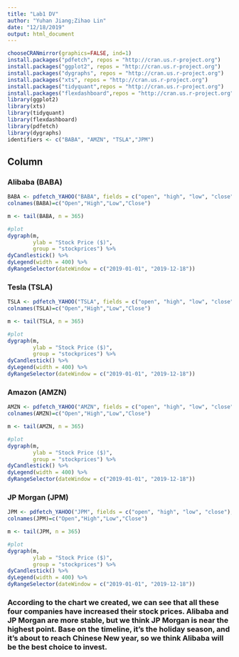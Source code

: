 ```yaml
---
title: "Lab1 DV"
author: "Yuhan Jiang;Zihao Lin"
date: "12/18/2019"
output: html_document
---
```



```r
chooseCRANmirror(graphics=FALSE, ind=1)
install.packages("pdfetch", repos = "http://cran.us.r-project.org")
install.packages("ggplot2", repos = "http://cran.us.r-project.org")
install.packages("dygraphs", repos = "http://cran.us.r-project.org")
install.packages("xts", repos = "http://cran.us.r-project.org")
install.packages("tidyquant",repos = "http://cran.us.r-project.org")
install.packages("flexdashboard",repos = "http://cran.us.r-project.org")
library(ggplot2)
library(xts)
library(tidyquant)
library(flexdashboard)
library(pdfetch)
library(dygraphs)
identifiers <- c("BABA", "AMZN", "TSLA","JPM")
```

Column {.tabset data-height=550}
-----------------------------------------------------------------------

### Alibaba (BABA)

```r
BABA <- pdfetch_YAHOO("BABA", fields = c("open", "high", "low", "close"), from = as.Date("2019-01-01"),interval = "1d")
colnames(BABA)=c("Open","High","Low","Close")

m <- tail(BABA, n = 365)

#plot
dygraph(m,
        ylab = "Stock Price ($)",
        group = "stockprices") %>%
dyCandlestick() %>%
dyLegend(width = 400) %>%
dyRangeSelector(dateWindow = c("2019-01-01", "2019-12-18"))
```

### Tesla (TSLA)

```r
TSLA <- pdfetch_YAHOO("TSLA", fields = c("open", "high", "low", "close"), from = as.Date("2019-01-01"),interval = "1d")
colnames(TSLA)=c("Open","High","Low","Close")

m <- tail(TSLA, n = 365)

#plot
dygraph(m,
        ylab = "Stock Price ($)",
        group = "stockprices") %>%
dyCandlestick() %>%
dyLegend(width = 400) %>%
dyRangeSelector(dateWindow = c("2019-01-01", "2019-12-18"))
```

### Amazon (AMZN)

```r
AMZN <- pdfetch_YAHOO("AMZN", fields = c("open", "high", "low", "close"), from = as.Date("2019-01-01"),interval = "1d")
colnames(AMZN)=c("Open","High","Low","Close")

m <- tail(AMZN, n = 365)

#plot
dygraph(m,
        ylab = "Stock Price ($)",
        group = "stockprices") %>%
dyCandlestick() %>%
dyLegend(width = 400) %>%
dyRangeSelector(dateWindow = c("2019-01-01", "2019-12-18"))
```

### JP Morgan (JPM)

```r
JPM <- pdfetch_YAHOO("JPM", fields = c("open", "high", "low", "close"), from = as.Date("2019-01-01"),interval = "1d")
colnames(JPM)=c("Open","High","Low","Close")

m <- tail(JPM, n = 365)

#plot
dygraph(m,
        ylab = "Stock Price ($)",
        group = "stockprices") %>%
dyCandlestick() %>%
dyLegend(width = 400) %>%
dyRangeSelector(dateWindow = c("2019-01-01", "2019-12-18"))
```

###  According to the chart we created, we can see that all these four companies have increased their stock prices. Alibaba and JP Morgan are more stable, but we think JP Morgan is near the highest point. Base on the timeline, it's the holiday season, and it's about to reach Chinese New year, so we think Alibaba will be the best choice to invest. 
